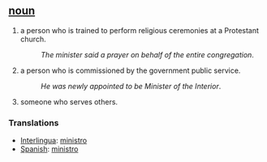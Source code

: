 == [[noun]] ==
#a person who is trained to perform religious ceremonies at a Protestant church.
#:''The minister said a prayer on behalf of the entire congregation''.
#a person who is commissioned by the government public service.
#:''He was newly appointed to be Minister of the Interior''.
#someone who serves others.

=== Translations ===
*[[Interlingua]]: [[ministro]]
*[[Spanish]]: [[ministro]]